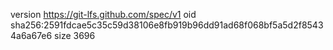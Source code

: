 version https://git-lfs.github.com/spec/v1
oid sha256:2591fdcae5c35c59d38106e8fb919b96dd91ad68f068bf5a5d2f85434a6a67e6
size 3696
